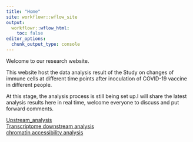 ```yaml
---
title: "Home"
site: workflowr::wflow_site
output:
  workflowr::wflow_html:
    toc: false
editor_options:
  chunk_output_type: console
---
```


Welcome to our research website.

This website host the data analysis result of the Study on changes of immune cells at different time points after inoculation of COVID-19 vaccine in different people.

At this stage, the analysis process is still being set up.I will share the latest analysis results here in real time, welcome everyone to discuss and put forward comments.

[Upstream_analysis](Upstream_analysis.html)  
[Transcriptome downstream analysis](Transcriptome downstream analysis.html)  
[chromatin accessibility analysis](chromatin accessibility analysis.html)